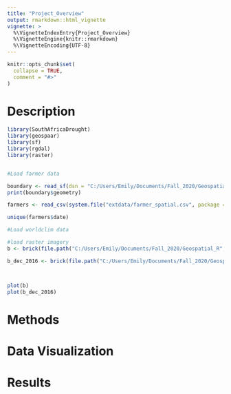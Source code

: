 ```yaml
---
title: "Project_Overview"
output: rmarkdown::html_vignette
vignette: >
  %\VignetteIndexEntry{Project_Overview}
  %\VignetteEngine{knitr::rmarkdown}
  %\VignetteEncoding{UTF-8}
---
```


```r
knitr::opts_chunk$set(
  collapse = TRUE,
  comment = "#>"
)
```

# Description
```r
library(SouthAfricaDrought)
library(geospaar)
library(sf)
library(rgdal)
library(raster)


#Load farmer data

boundary <- read_sf(dsn = "C:/Users/Emily/Documents/Fall_2020/Geospatial_R/SouthAfricaDrought/data-raw", layer = "SouthAfrica_Boundary")
print(boundary$geometry)

farmers <- read_csv(system.file("extdata/farmer_spatial.csv", package = "geospaar")) %>% distinct(uuid, x, y, date, season, rained, planted)

unique(farmers$date)

#Load worldclim data

#load raster imagery
b <- brick(file.path("C:/Users/Emily/Documents/Fall_2020/Geospatial_R", "noid_image_2020_11_09_14_59_55_2020_11_09_14_59_56.tif"))

b_dec_2016 <- brick(file.path("C:/Users/Emily/Documents/Fall_2020/Geospatial_R", "DEC_image_2020_11_09_15_37_31_2020_11_09_15_37_32.tif"))



plot(b)
plot(b_dec_2016)
```
# Methods

# Data Visualization

# Results
